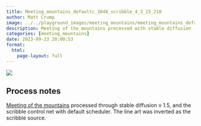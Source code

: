 ```yaml
---
title: Meeting_mountains_defaultc_1048_scribble_4_3_15_210
author: Matt Crump
image: ../../playground_images/meeting_mountains/meeting_mountains_defaultC_1048_scribble_4_3_15_210.jpeg
description: Meeting of the mountains processed with stable diffusion
categories: [meeting_mountains]
date: 2023-09-23 20:00:53
format:
  html:
    page-layout: full
---
```


![](../../playground_images/meeting_mountains/meeting_mountains_defaultC_1048_scribble_4_3_15_210.jpeg)

## Process notes

[Meeting of the mountains](https://www.crumplab.com/things/things/Colorlands/Meeting_Of_The_Mountains.html) processed through stable diffusion v 1.5, and the scribble control net with default scheduler. The line art was inverted as the scribble source.

